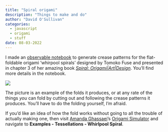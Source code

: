 ```yaml
---
title: "Spiral origami"
description: "Things to make and do"
author: "David O'Sullivan"
categories:
  - javascript
  - origami
  - stuff
date: 08-03-2022
---
```


I made an [observable notebook](https://observablehq.com/@dosull/tomoko-fuse-spiral-crease-patterns) to generate crease patterns for the flat-foldable origami 'whirpool spirals' designed by Tomoko Fuse and presented in chapter 3 of her amazing book [_Spiral: Origami|Art|Design_](https://viereck-verlag.de/en/produkt/spiral-origami-art-design/). You'll find more details in the notebook.

![](spiral-fold.jpg)

The picture is an example of the folds it produces, or at any rate of the things _you_ can fold by cutting out and following the crease patterns it produces. You'll have to do the folding yourself, I'm afraid. 

If you'd like an idea of how the fold works without going to all the trouble of actually making one, then visit [Amanda Ghassaei](https://amandaghassaei.com/){target="_blank"}'s [Origami Simulator](https://origamisimulator.org){target="_blank"} and navigate to **Examples - Tessellations - Whirlpool Spiral**.
